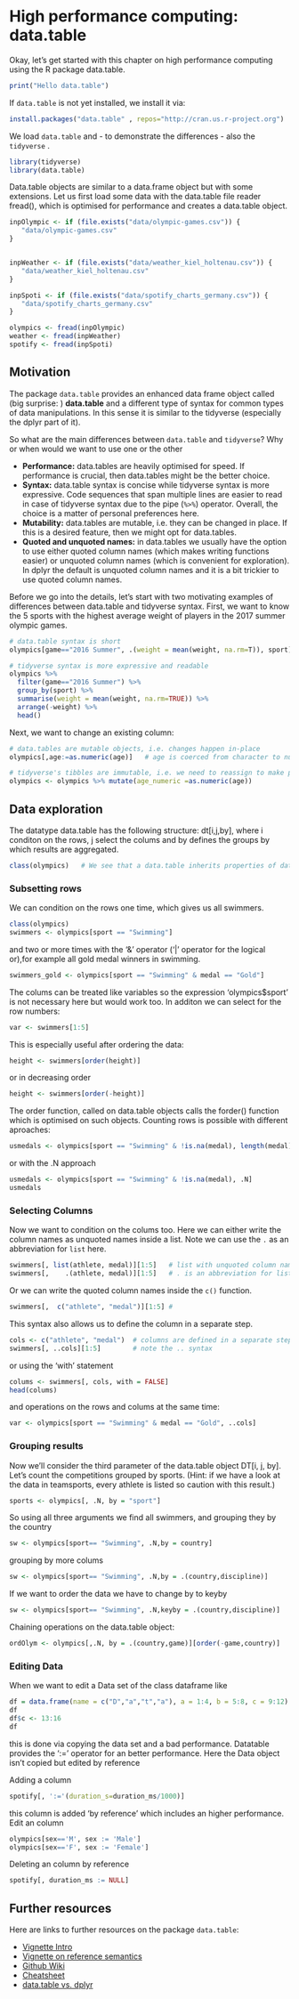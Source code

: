 # High performance computing: data.table {#data.table}


Okay, let's get started with this chapter on high performance computing using the R package data.table. 

```r
print("Hello data.table")
```

If `data.table` is not yet installed, we install it via:
```r
install.packages("data.table" , repos="http://cran.us.r-project.org")
```

We load `data.table` and - to demonstrate the differences - also the `tidyverse` .
```r
library(tidyverse) 
library(data.table)
```

Data.table objects are similar to a data.frame object but with some extensions. Let us first load some data with the data.table file reader fread(), which is optimised for performance and creates a data.table object.

```r
inpOlympic <- if (file.exists("data/olympic-games.csv")) {
   "data/olympic-games.csv"
} 


inpWeather <- if (file.exists("data/weather_kiel_holtenau.csv")) {
   "data/weather_kiel_holtenau.csv"
} 

inpSpoti <- if (file.exists("data/spotify_charts_germany.csv")) {
   "data/spotify_charts_germany.csv"
} 

olympics <- fread(inpOlympic)
weather <- fread(inpWeather)
spotify <- fread(inpSpoti)
```

## Motivation
The package `data.table` provides an enhanced data frame object called (big surprise: ) **data.table** and a different type of syntax for common types of data manipulations. In this sense it is similar to the tidyverse (especially the dplyr part of it).

So what are the main differences between `data.table` and `tidyverse`? Why or when would we want to use one or the other

- **Performance:** data.tables are heavily optimised for speed. If performance is crucial, then data.tables might be the better choice.
- **Syntax:** data.table syntax is concise while tidyverse syntax is more expressive. Code sequences that span multiple lines are easier to read in case of tidyverse syntax due to the pipe (`%>%`) operator. Overall, the choice is a matter of personal preferences here.
- **Mutability:** data.tables are mutable, i.e. they can be changed in place. If this is a desired feature, then we might opt for data.tables.
- **Quoted and unquoted names:** in data.tables we usually have the option to use either quoted column names (which makes writing functions easier) or unquoted column names (which is convenient for exploration). In dplyr the default is unquoted column names and it is a bit trickier to use quoted column names.

Before we go into the details, let's start with two motivating examples of differences between data.table and tidyverse syntax. First, we want to know the 5 sports with the highest average weight of players in the 2017 summer olympic games.
```r
# data.table syntax is short
olympics[game=="2016 Summer", .(weight = mean(weight, na.rm=T)), sport][order(-weight)][1:5]
```

```r
# tidyverse syntax is more expressive and readable
olympics %>% 
  filter(game=="2016 Summer") %>%
  group_by(sport) %>%
  summarise(weight = mean(weight, na.rm=TRUE)) %>%
  arrange(-weight) %>%
  head()
```

Next, we want to change an existing column:
```r
# data.tables are mutable objects, i.e. changes happen in-place
olympics[,age:=as.numeric(age)]   # age is coerced from character to numeric
```

```r
# tidyverse's tibbles are immutable, i.e. we need to reassign to make permanent changes to the data
olympics <- olympics %>% mutate(age_numeric =as.numeric(age))
```



## Data exploration

The datatype data.table has the following structure: dt[i,j,by], where i conditon on the rows, j select the colums and by defines the groups by which results are aggregated.

```r
class(olympics)   # We see that a data.table inherits properties of data.frames
```

### Subsetting rows
We can condition on the rows one time, which gives us all swimmers.

```r
class(olympics)
swimmers <- olympics[sport == "Swimming"]
```

and two or more times with the '&' operator ('|' operator for the logical or),for example all gold medal winners in swimming.

```r
swimmers_gold <- olympics[sport == "Swimming" & medal == "Gold"]
```

The colums can be treated like variables so the expression 'olympics$sport' is not necessary here but would work too. In additon we can select for the row numbers:

```r
var <- swimmers[1:5]
```

This is especially useful after ordering the data:

```r
height <- swimmers[order(height)]
```
or in decreasing order
```r
height <- swimmers[order(-height)]
```
The order function, called on data.table objects calls the forder() function which is optimised on such objects. Counting rows is possible with different aproaches:

```r
usmedals <- olympics[sport == "Swimming" & !is.na(medal), length(medal)]
```
or with the .N approach
```r
usmedals <- olympics[sport == "Swimming" & !is.na(medal), .N]
usmedals
```


### Selecting Columns

Now we want to condition on the colums too. Here we can either write the column names as unquoted names inside a list. Note we can use the `.` as an abbreviation for `list` here.  
```r
swimmers[, list(athlete, medal)][1:5]   # list with unquoted column names 
swimmers[,    .(athlete, medal)][1:5]   # . is an abbreviation for lists
```
Or we can write the quoted column names inside the `c()` function. 
```r
swimmers[,  c("athlete", "medal")][1:5] #
```

This syntax also allows us to define the column in a separate step.
```r
cols <- c("athlete", "medal")  # columns are defined in a separate step
swimmers[, ..cols][1:5]        # note the .. syntax  
```
or using the 'with' statement

```r
colums <- swimmers[, cols, with = FALSE]
head(colums)
```

and operations on the rows and colums at the same time:


```r
var <- olympics[sport == "Swimming" & medal == "Gold", ..cols]
```

### Grouping results

Now we'll consider the third parameter of the data.table object DT[i, j, by].
Let's count the competitions grouped by sports.
(Hint: if we have a look at the data in teamsports, every athlete is listed so caution with this result.)

```r
sports <- olympics[, .N, by = "sport"]
```
So using all three arguments we find all swimmers, and grouping they by the country
```r
sw <- olympics[sport== "Swimming", .N,by = country]
```
grouping by more colums
```r
sw <- olympics[sport== "Swimming", .N,by = .(country,discipline)]
```
If we want to order the data we have to change by to keyby
```r
sw <- olympics[sport== "Swimming", .N,keyby = .(country,discipline)]
```
Chaining operations on the data.table object:
```r
ordOlym <- olympics[,.N, by = .(country,game)][order(-game,country)]
```


### Editing Data

When we want to edit a Data set of the class dataframe like
```r
df = data.frame(name = c("D","a","t","a"), a = 1:4, b = 5:8, c = 9:12)
df
df$c <- 13:16
df
```
this is done via copying the data set and a bad performance. Datatable provides the ':=' operator for an better performance. Here the Data object isn't copied but edited by reference

Adding a column
```r
spotify[, ':='(duration_s=duration_ms/1000)]
```
this column is added 'by reference' which includes an higher performance.
Edit an column
```r
olympics[sex=='M', sex := 'Male']
olympics[sex=='F', sex := 'Female']
```
Deleting an column by reference
```r
spotify[, duration_ms := NULL]
```

## Further resources
Here are links to further resources on the package `data.table`:

- [Vignette Intro](https://cran.r-project.org/web/packages/data.table/vignettes/datatable-intro.html)
- [Vignette on reference semantics](https://cran.r-project.org/web/packages/data.table/vignettes/datatable-reference-semantics.html)
- [Github Wiki](https://github.com/Rdatatable/data.table/wiki)
- [Cheatsheet](https://raw.githubusercontent.com/rstudio/cheatsheets/master/datatable.pdf)
- [data.table vs. dplyr](https://stackoverflow.com/questions/21435339/data-table-vs-dplyr-can-one-do-something-well-the-other-cant-or-does-poorly)







